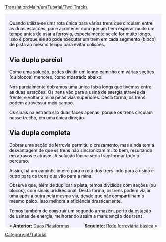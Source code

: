[[Translation:Main/en/Tutorial/Two Tracks]]{{en/-}}
{{en/Tabs|3|2
|Tutorial/Duas Plataformas/Pt|1. Duas Plataformas<!--
-->|Tutorial/Duas Vias/Pt|2. Duas Vias<!--
-->|Tutorial/Rede ferroviária básica/Pt|3. Rede ferroviária básica}}
<div style="padding:.5em 1em 1em 1em; border-top:none; background-color:#f1f2fe; color:#000;">
{{pt/Tutorial}}
Quando utiliza-se uma rota única para vários trens que circulam entre as duas estações, pode acontecer com que um trem esperar muito um tempo antes de usar a ferrovia, especialmente se ele for muito longo. Isso é porque ele só pode executar um trem em cada segmento (bloco) de pista ao mesmo tempo para evitar colisões.

== Via dupla parcial ==
Como uma solução, podes dividir um longo caminho em várias seções (ou blocos) menores, como mostrado abaixo.
{{en/Phototable|[[File:en/PartlyDoubleTracks.png|400px]]|Via dupla (parcial)|none}}

Nós parcialmente dobramos uma única faixa longa que tivemos entre as duas estações. Os trens vão para a usina de energia através da frente, e voltar à mina pelas vias superiores. Desta forma, os trens podem atravessar meio campo.

Os sinais na estrada são duas faces apenas, porque os trens circulam nesse trecho, em uma única direção.

== Via dupla completa ==
Dobrar uma seção de ferrovía permitiu o cruzamento, mas ainda tem a desvantagem de que os trens não sincronizam muito bem, resultando em atrasos e atrasos. A solução lógica seria transformar todo o percurso.
{{en/Phototable|[[File:en/FullyDoubleTracks.png|400px]]|Via dupla (total)|none}}

Assim, há um caminho inteiro para o rota dos trens indo para a usina e outro para os trens que vão para a mina.

Observe que, além de duplicar a pista, temos divididos com seções (ou blocos), com sinais unidirecional. Desta forma, os trens podem viajar uma após a outra pela mesma via, desde que não compartilham o mesmo palco. Isso melhora a eficiência drasticamente.

Temos também de construir um segundo armazém, perto da estação de usinas de energia, melhorando assim a manutenção dos trens.

<span style="float: left">&laquo; [[Main/pt/Tutorial/Duas Plataformas|'''Anterior:''' Duas Plataformas]]</span>
<span style="float: right">[[Main/pt/Tutorial/Rede ferroviária básica|'''Seguinte:''' Rede ferroviária básica]] &raquo;</span>
</div>
[[Category:pt/Tutorial]]